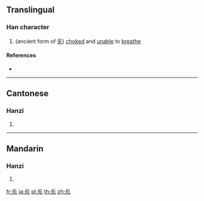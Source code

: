 ==Translingual==

===Han character===
{{Han char|rn=10|rad=儿|as=04|sn=6|four=|canj=MYMU}}

# (ancient form of [[旡]]) [[choked]] and [[unable]] to [[breathe]]

====References====
* {{Han ref|kx=0124.140|hdz=10266.050|uh=34AB|ud=13483}}

----

==Cantonese==

===Hanzi===
{{yue-hanzi|jyut=[[gei3]], [[hei2]]|y=gei3, hei2}}

# {{defn|lang=yue|sort=儿04}}

----

==Mandarin==

===Hanzi===
{{cmn-hanzi|pin=[[jì]] ([[ji4]])|wg=chi<sup>4</sup>}}

# {{defn|lang=cmn|sort=儿04}}

[[fr:㒫]]
[[ja:㒫]]
[[pl:㒫]]
[[th:㒫]]
[[zh:㒫]]
